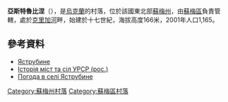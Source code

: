 {{coord|51|8|30|N|34|38|11|E|scale:100000|display=title}}

'''亞斯特魯比涅'''（{{lang-uk|Яструбине}}），是[[烏克蘭|烏克蘭]]的村落，位於該國東北部[[蘇梅州|蘇梅州]]，由[[蘇梅區|蘇梅區]]負責管轄，處於[[克里加河|克里加河]]畔，始建於十七世紀，海拔高度166米，2001年人口1,165。

==參考資料==
* [http://w1.c1.rada.gov.ua/pls/z7502/A005?rdat1=13.12.2011&rf7571=30279 Яструбине]{{dead link|date=2017年11月 |bot=InternetArchiveBot |fix-attempted=yes }}
* [https://web.archive.org/web/20120509055221/http://www.igsu.org.ua/Sumskaja.obl/Belopolxskij.rajon/JAstrebinoe.html Історія міст та сіл УРСР (рос.)]
* [http://weather.in.ua/ua/symskaja/29766 Погода в селі Яструбине] {{Wayback|url=http://weather.in.ua/ua/symskaja/29766 |date=20111219235019 }}

{{DEFAULTSORT:Яструбине}}
[[Category:蘇梅州村落|Category:蘇梅州村落]]
[[Category:蘇梅區村落|Category:蘇梅區村落]]


{{Sumy-geo-stub}}